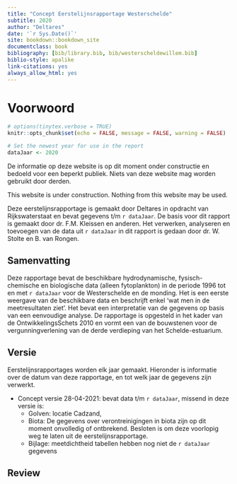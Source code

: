 ```yaml
---
title: "Concept Eerstelijnsrapportage Westerschelde"
subtitle: 2020
author: "Deltares"
date: '`r Sys.Date()`'
site: bookdown::bookdown_site
documentclass: book
bibliography: [bib/library.bib, bib/westerscheldewillem.bib]
biblio-style: apalike
link-citations: yes
always_allow_html: yes
---
```


# Voorwoord

```r
# options(tinytex.verbose = TRUE)
knitr::opts_chunk$set(echo = FALSE,	message = FALSE, warning = FALSE)

# Set the newest year for use in the report
dataJaar <- 2020
```

De informatie op deze website is op dit moment onder constructie en bedoeld voor een beperkt publiek. Niets van deze website mag worden gebruikt door derden.

This website is under construction. Nothing from this website may be used.

Deze eerstelijnsrapportage is gemaakt door Deltares in opdracht van Rijkswaterstaat en bevat gegevens t/m `r dataJaar`. De basis voor dit rapport is gemaakt door dr. F.M. Kleissen en anderen. Het verwerken, analyseren en toevoegen van de data uit `r dataJaar` in dit rapport is gedaan door dr. W. Stolte en B. van Rongen.

## Samenvatting

Deze rapportage bevat de beschikbare hydrodynamische, fysisch-chemische en biologische data (alleen fytoplankton) in de periode 1996 tot en met `r dataJaar` voor de Westerschelde en de monding. Het is een eerste weergave van de beschikbare data en beschrijft enkel ‘wat men in de meetresultaten ziet’. Het bevat een interpretatie van de gegevens op basis van een eenvoudige analyse. De rapportage is opgesteld in het kader van de OntwikkelingsSchets 2010 en vormt een van de bouwstenen voor de vergunningverlening van de derde verdieping van het Schelde-estuarium.

## Versie {#rapportversie}

Eerstelijnsrapportages worden elk jaar gemaakt. Hieronder is informatie over de datum van deze rapportage, en tot welk jaar de gegevens zijn verwerkt. 

* Concept versie 28-04-2021: bevat data t/m `r dataJaar`, missend in deze versie is:
  + Golven: locatie Cadzand, 
  + Biota: De gegevens over verontreinigingen in biota zijn op dit moment onvolledig of ontbrekend. Besloten is om deze voorlopig weg te laten uit de eerstelijnsrapportage. 
  + Bijlage: meetdichtheid tabellen hebben nog niet de `r dataJaar` gegevens
  
## Review

